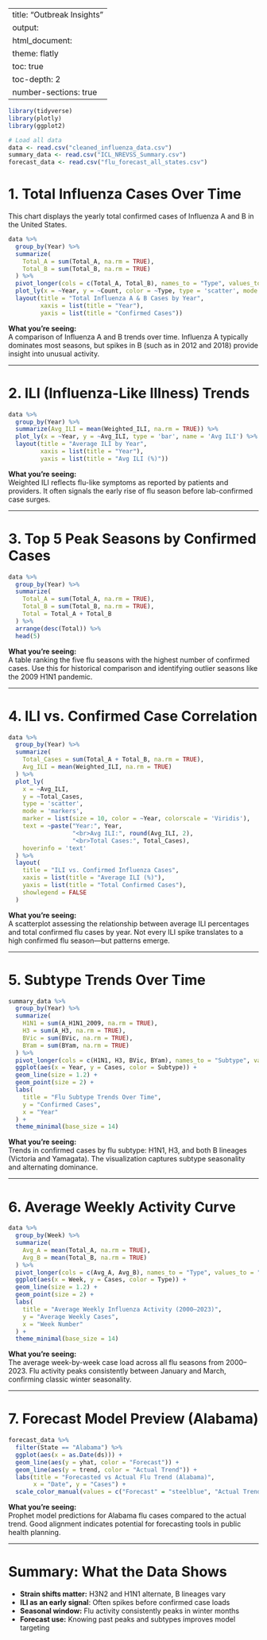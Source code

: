 
---
title: "Outbreak Insights"
output: 
  html_document:
    theme: flatly
    toc: true
    toc-depth: 2
    number-sections: true
---

```r
library(tidyverse)
library(plotly)
library(ggplot2)

# Load all data
data <- read.csv("cleaned_influenza_data.csv")
summary_data <- read.csv("ICL_NREVSS_Summary.csv")
forecast_data <- read.csv("flu_forecast_all_states.csv")
```

# 1. Total Influenza Cases Over Time

This chart displays the yearly total confirmed cases of Influenza A and B in the United States.

```r
data %>%
  group_by(Year) %>%
  summarize(
    Total_A = sum(Total_A, na.rm = TRUE),
    Total_B = sum(Total_B, na.rm = TRUE)
  ) %>%
  pivot_longer(cols = c(Total_A, Total_B), names_to = "Type", values_to = "Count") %>%
  plot_ly(x = ~Year, y = ~Count, color = ~Type, type = 'scatter', mode = 'lines+markers') %>%
  layout(title = "Total Influenza A & B Cases by Year",
         xaxis = list(title = "Year"),
         yaxis = list(title = "Confirmed Cases"))
```

**What you're seeing:**  
A comparison of Influenza A and B trends over time. Influenza A typically dominates most seasons, but spikes in B (such as in 2012 and 2018) provide insight into unusual activity.

---

# 2. ILI (Influenza-Like Illness) Trends

```r
data %>%
  group_by(Year) %>%
  summarize(Avg_ILI = mean(Weighted_ILI, na.rm = TRUE)) %>%
  plot_ly(x = ~Year, y = ~Avg_ILI, type = 'bar', name = 'Avg ILI') %>%
  layout(title = "Average ILI by Year",
         xaxis = list(title = "Year"),
         yaxis = list(title = "Avg ILI (%)"))
```

**What you're seeing:**  
Weighted ILI reflects flu-like symptoms as reported by patients and providers. It often signals the early rise of flu season before lab-confirmed case surges.

---

# 3. Top 5 Peak Seasons by Confirmed Cases

```r
data %>%
  group_by(Year) %>%
  summarize(
    Total_A = sum(Total_A, na.rm = TRUE),
    Total_B = sum(Total_B, na.rm = TRUE),
    Total = Total_A + Total_B
  ) %>%
  arrange(desc(Total)) %>%
  head(5)
```

**What you're seeing:**  
A table ranking the five flu seasons with the highest number of confirmed cases. Use this for historical comparison and identifying outlier seasons like the 2009 H1N1 pandemic.

---

# 4. ILI vs. Confirmed Case Correlation

```r
data %>%
  group_by(Year) %>%
  summarize(
    Total_Cases = sum(Total_A + Total_B, na.rm = TRUE),
    Avg_ILI = mean(Weighted_ILI, na.rm = TRUE)
  ) %>%
  plot_ly(
    x = ~Avg_ILI,
    y = ~Total_Cases,
    type = 'scatter',
    mode = 'markers',
    marker = list(size = 10, color = ~Year, colorscale = 'Viridis'),
    text = ~paste("Year:", Year,
                  "<br>Avg ILI:", round(Avg_ILI, 2),
                  "<br>Total Cases:", Total_Cases),
    hoverinfo = 'text'
  ) %>%
  layout(
    title = "ILI vs. Confirmed Influenza Cases",
    xaxis = list(title = "Average ILI (%)"),
    yaxis = list(title = "Total Confirmed Cases"),
    showlegend = FALSE
  )
```

**What you're seeing:**  
A scatterplot assessing the relationship between average ILI percentages and total confirmed flu cases by year. Not every ILI spike translates to a high confirmed flu season—but patterns emerge.

---

# 5. Subtype Trends Over Time

```r
summary_data %>%
  group_by(Year) %>%
  summarize(
    H1N1 = sum(A_H1N1_2009, na.rm = TRUE),
    H3 = sum(A_H3, na.rm = TRUE),
    BVic = sum(BVic, na.rm = TRUE),
    BYam = sum(BYam, na.rm = TRUE)
  ) %>%
  pivot_longer(cols = c(H1N1, H3, BVic, BYam), names_to = "Subtype", values_to = "Cases") %>%
  ggplot(aes(x = Year, y = Cases, color = Subtype)) +
  geom_line(size = 1.2) +
  geom_point(size = 2) +
  labs(
    title = "Flu Subtype Trends Over Time",
    y = "Confirmed Cases",
    x = "Year"
  ) +
  theme_minimal(base_size = 14)
```

**What you're seeing:**  
Trends in confirmed cases by flu subtype: H1N1, H3, and both B lineages (Victoria and Yamagata). The visualization captures subtype seasonality and alternating dominance.

---

# 6. Average Weekly Activity Curve

```r
data %>%
  group_by(Week) %>%
  summarize(
    Avg_A = mean(Total_A, na.rm = TRUE),
    Avg_B = mean(Total_B, na.rm = TRUE)
  ) %>%
  pivot_longer(cols = c(Avg_A, Avg_B), names_to = "Type", values_to = "Cases") %>%
  ggplot(aes(x = Week, y = Cases, color = Type)) +
  geom_line(size = 1.2) +
  geom_point(size = 2) +
  labs(
    title = "Average Weekly Influenza Activity (2000–2023)",
    y = "Average Weekly Cases",
    x = "Week Number"
  ) +
  theme_minimal(base_size = 14)
```

**What you're seeing:**  
The average week-by-week case load across all flu seasons from 2000–2023. Flu activity peaks consistently between January and March, confirming classic winter seasonality.

---

# 7. Forecast Model Preview (Alabama)

```r
forecast_data %>%
  filter(State == "Alabama") %>%
  ggplot(aes(x = as.Date(ds))) +
  geom_line(aes(y = yhat, color = "Forecast")) +
  geom_line(aes(y = trend, color = "Actual Trend")) +
  labs(title = "Forecasted vs Actual Flu Trend (Alabama)",
       x = "Date", y = "Cases") +
  scale_color_manual(values = c("Forecast" = "steelblue", "Actual Trend" = "firebrick"))
```

**What you're seeing:**  
Prophet model predictions for Alabama flu cases compared to the actual trend. Good alignment indicates potential for forecasting tools in public health planning.

---

# Summary: What the Data Shows

- **Strain shifts matter:** H3N2 and H1N1 alternate, B lineages vary  
- **ILI as an early signal**: Often spikes before confirmed case loads  
- **Seasonal window:** Flu activity consistently peaks in winter months  
- **Forecast use:** Knowing past peaks and subtypes improves model targeting
